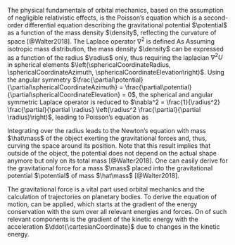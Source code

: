 The physical fundamentals of orbital mechanics, based on the assumption of negligible relativistic effects, is the Poisson's equation
\begin{equation}
    \nabla^2\potential = 4\pi\GravitationalConstant \cdot \density,
    \label{eq:poisson_equation}
\end{equation}
which is a second-order differential equation describing the gravitational potential $\potential$ as a function of the mass density $\density$, reflecting the curvature of space [@Walter2018]. The Laplace operator $\nabla^2$ is defined As
\begin{equation}
    \nabla^2 = \nabla \cdot \nabla = \left[\frac{\partial}{\partial\cartesianCoordinateX}, \frac{\partial}{\partial\cartesianCoordinateY}, \frac{\partial}{\partial\cartesianCoordinateZ}\right]^T \cdot \left[\frac{\partial}{\partial\cartesianCoordinateX}, \frac{\partial}{\partial\cartesianCoordinateY}, \frac{\partial}{\partial\cartesianCoordinateZ}\right]^T = \frac{\partial^2}{\partial\cartesianCoordinateX^2} + \frac{\partial^2}{\partial\cartesianCoordinateY^2} + \frac{\partial^2}{\partial\cartesianCoordinateZ^2}.
    \label{eq:laplace_operator}
\end{equation}
Assuming isotropic mass distribution, the mass density $\density$ can be expressed as a function of the radius $\radius$ only, thus requiring the laplacian $\nabla^2 U$ in spherical elements $\left(\sphericalCoordinateRadius, \sphericalCoordinateAzimuth, \sphericalCoordinateElevation\right)$. Using the angular symmetry $\frac{\partial\potential}{\partial\sphericalCoordinateAzimuth} = \frac{\partial\potential}{\partial\sphericalCoordinateElevation} = 0$, the spherical and angular symmetric Laplace operator is reduced to $\nabla^2 = \frac{1}{\radius^2} \frac{\partial}{\partial \radius} \left(\radius^2 \frac{\partial}{\partial \radius}\right)$, leading to Poisson's equation as
\begin{equation}
    \frac{d}{d\radius}\left(\radius^2\frac{d\potential}{d\radius}\right) = 4\pi\GravitationalConstant\density\radius^2.
    \label{eq:poisson_equation_symmetric}
\end{equation}


Integrating over the radius leads to the Newton's equation
\begin{equation}
    \frac{d\potential}{d\radius} = \frac{\GravitationalConstant\hat\mass}{\radius^2},
    \label{eq:gravitational_potential}
\end{equation}
with mass $\hat\mass$ of the object exerting the gravitational forces and, thus, curving the space around its position. Note that this result implies that outside of the object, the potential does not depend on the actual shape anymore but only on its total mass [@Walter2018]. One can easily derive \emph{Newton's law of gravitation} for the gravitational force
\begin{equation}
    \vec{\force} = - \mass\frac{d\potential}{d^3\sphericalCoordinate} = - \mass\frac{d\potential}{d\radius} \cdot \frac{\sphericalCoordinate}{\radius} = - \frac{\mass\hat\mass\GravitationalConstant}{\radius^3}\cdot\sphericalCoordinate,
    \label{eq:gravitational_force}
\end{equation}
for a mass $\mass$ placed into the gravitational potential $\potential$ of mass $\hat\mass$ [@Walter2018].


The gravitational force is a vital part used orbital mechanics and the calculation of trajectories on planetary bodies. To derive the equation of motion, \emph{Newton's laws of motion} can be applied, which starts at the gradient of the energy conservation
\begin{equation}
    0 = \sum_i - \frac{d\energy_i}{d\cartesianCoordinate} = \sum_i \vec\force_i,
    \label{eq:gradient_energy_conservation}
\end{equation}
with the sum over all relevant energies and forces. On of such relevant components is the gradient of the kinetic energy
\begin{equation}
    \frac{d\kineticEnergy}{d\cartesianCoordinate} = \frac{d}{d\cartesianCoordinate} \left( \frac{1}{2} \mass \velocity^2 \right) = \mass \ddot{\cartesianCoordinate}
\end{equation}
with the acceleration $\ddot{\cartesianCoordinate}$ due to changes in the kinetic energy.